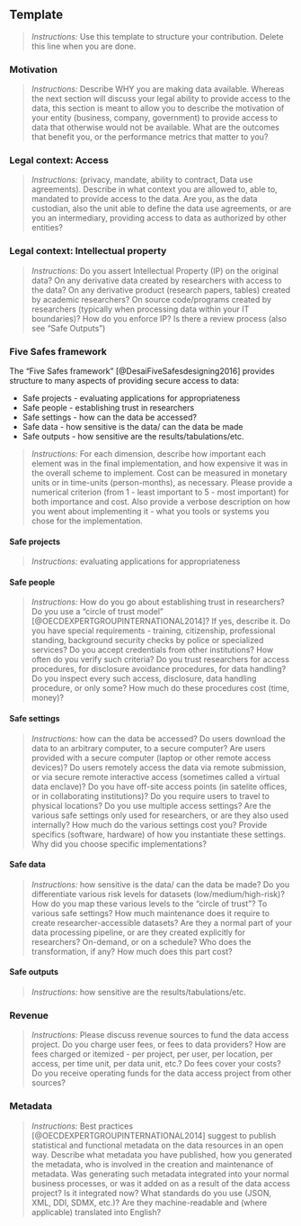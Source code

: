 ## Template

> *Instructions:* Use this template to structure your contribution. Delete this line when you are done. 

### Motivation
> *Instructions:* Describe WHY you are making data available. Whereas the next section will discuss your legal ability to provide access to the data, this section is meant to allow you to describe the motivation of your entity (business, company, government) to provide access to data that otherwise would not be available. What are the outcomes that benefit you, or the performance metrics that matter to you?

### Legal context: Access

> *Instructions:* (privacy, mandate, ability to contract, Data use agreements). Describe in what context you are allowed to, able to, mandated to provide access to the data. Are you, as the data custodian, also the unit able to define the data use agreements, or are you an intermediary, providing access to data as authorized by other entities?

### Legal context: Intellectual property

> *Instructions:* Do you assert Intellectual Property (IP) on the original data? On any derivative data created by researchers with access to the data? On any derivative product (research papers, tables) created by academic researchers? On source code/programs created by researchers (typically when processing data within your IT boundaries)? How do you enforce IP? Is there a review process (also see "Safe Outputs")

### Five Safes framework

The "Five Safes framework" [@DesaiFiveSafesdesigning2016] provides structure to many aspects of providing secure access to data:

- Safe projects - evaluating applications for appropriateness
- Safe people     - establishing trust in researchers
- Safe settings - how can the data be accessed?
- Safe data - how sensitive is the data/ can the data be made
- Safe outputs - how sensitive are the results/tabulations/etc. 

> *Instructions:* For each dimension, describe how important each element was in the final implementation, and how expensive it was in the overall scheme to implement. Cost can be measured in monetary units or in time-units (person-months), as necessary. Please provide  a numerical criterion (from 1 - least important to 5 - most important) for both importance and cost. Also provide a verbose description on how you went about implementing it - what you tools or systems you chose for the implementation.

#### Safe projects 

> *Instructions:* evaluating applications for appropriateness

#### Safe people

> *Instructions:* How do you go about establishing trust in researchers?  Do you use a "circle of trust model" [@OECDEXPERTGROUPINTERNATIONAL2014]? If yes, describe it. Do you have special requirements - training, citizenship, professional standing, background security checks by police or specialized services? Do you accept credentials from other institutions? How often do you verify such criteria? Do you trust researchers for access procedures, for disclosure avoidance procedures, for data handling? Do you inspect every such access, disclosure, data handling procedure, or only some? How much do these procedures cost (time, money)?

####  Safe settings 

> *Instructions:* how can the data be accessed? Do users download the data to an arbitrary computer, to a secure computer? Are users provided with a secure computer (laptop or other remote access devices)? Do users remotely access the data via remote submission, or via secure remote interactive access (sometimes called a virtual data enclave)? Do you have off-site access points (in satelite offices, or in collaborating institutions)? Do you require users to travel to physical locations? Do you use multiple access settings? Are the various safe settings only used for researchers, or are they also used internally? How much do the various settings cost you? Provide specifics (software, hardware) of how you instantiate these settings. Why did you choose specific implementations? 

#### Safe data 

> *Instructions:* how sensitive is the data/ can the data be made? Do you differentiate various risk levels for datasets (low/medium/high-risk)? How do you map these various levels to the "circle of trust"? To various safe settings? How much maintenance does it require to create researcher-accessible datasets? Are they a normal part of your data processing pipeline, or are they created explicitly for researchers? On-demand, or on a schedule? Who does the transformation, if any? How much does this part cost? 

#### Safe outputs 

> *Instructions:* how sensitive are the results/tabulations/etc. 

### Revenue

> *Instructions:* Please discuss revenue sources to fund the data access project. Do you charge user fees, or fees to data providers? How are fees charged or itemized - per project, per user, per location, per access, per time unit, per data unit, etc.? Do fees cover your costs? Do you receive operating funds for the data access project from other sources? 

### Metadata

> *Instructions:* Best practices [@OECDEXPERTGROUPINTERNATIONAL2014] suggest to publish statistical and functional metadata on the data resources in an open way. Describe what metadata you have published, how you generated the metadata, who is involved in the creation and maintenance of metadata. Was generating such metadata integrated into your normal business processes, or was it added on as a result of the data access project? Is it integrated now? What standards do you use (JSON, XML, DDI, SDMX, etc.)? Are they machine-readable and (where applicable) translated into English? 

